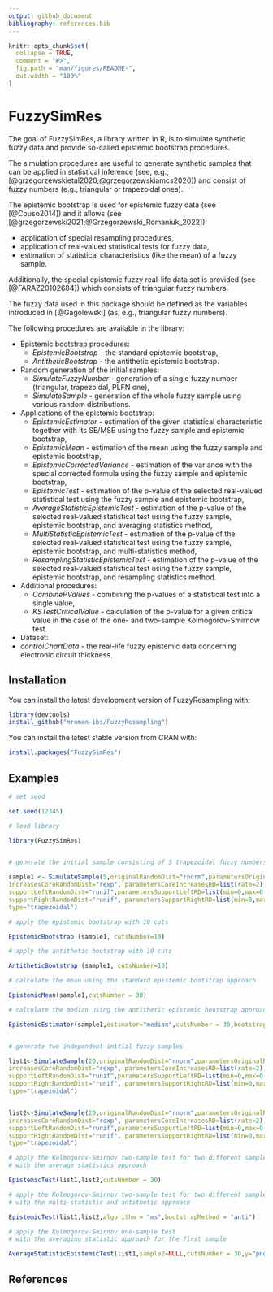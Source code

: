 ```yaml
---
output: github_document
bibliography: references.bib
---
```


<!-- README.md is generated from README.Rmd. Please edit that file -->

```r
knitr::opts_chunk$set(
  collapse = TRUE,
  comment = "#>",
  fig.path = "man/figures/README-",
  out.width = "100%"
)
```

# FuzzySimRes


The goal of FuzzySimRes, a library written in R, is to simulate synthetic fuzzy data and
provide so-called epistemic bootstrap procedures.

The simulation procedures are useful to generate synthetic samples that can be applied in statistical inference (see, e.g., [@grzegorzewskietal2020;@grzegorzewskiamcs2020]) and consist of fuzzy numbers (e.g., triangular or trapezoidal ones).

The epistemic bootstrap is used for epistemic fuzzy data (see [@Couso2014]) and it allows (see [@grzegorzewski2021;@Grzegorzewski_Romaniuk_2022]):

+ application of special resampling procedures, 
+ application of real-valued statistical tests for fuzzy data,
+ estimation of statistical characteristics (like the mean) of a fuzzy sample.

Additionally, the special epistemic fuzzy real-life data set is provided (see [@FARAZ20102684]) which consists of triangular fuzzy numbers.

The fuzzy data used in this package should be defined as the variables introduced in [@Gagolewski] (as, e.g., triangular fuzzy numbers).

The following procedures are available in the library:

+ Epistemic bootstrap procedures:
  + *EpistemicBootstrap* - the standard epistemic bootstrap,
  + *AntitheticBootstrap* - the antithetic epistemic bootstrap.
  
+ Random generation of the initial samples:  
  + *SimulateFuzzyNumber* - generation of a single fuzzy number (triangular, trapezoidal, PLFN one),
  + *SimulateSample* - generation of the whole fuzzy sample using various random distributions.
  
+ Applications of the epistemic bootstrap: 
  + *EpistemicEstimator* - estimation of the given statistical characteristic together with its SE/MSE using the fuzzy sample and epistemic bootstrap,
  + *EpistemicMean* - estimation of the mean using the fuzzy sample and epistemic bootstrap,
  + *EpistemicCorrectedVariance* - estimation of the variance with the special corrected formula using the fuzzy sample and epistemic bootstrap,
  + *EpistemicTest* - estimation of the p-value of the selected real-valued statistical test using the fuzzy sample and epistemic bootstrap,
  + *AverageStatisticEpistemicTest* - estimation of the p-value of the selected real-valued statistical test using the fuzzy sample, epistemic bootstrap, and averaging statistics method,
  + *MultiStatisticEpistemicTest* - estimation of the p-value of the selected real-valued statistical test using the fuzzy sample, epistemic bootstrap, and multi-statistics method,
  + *ResamplingStatisticEpistemicTest* - estimation of the p-value of the selected real-valued statistical test using the fuzzy sample, epistemic bootstrap, and resampling statistics method.
  


+ Additional procedures:
  + *CombinePValues* - combining the p-values of a statistical test into a single value,
  + *KSTestCriticalValue* - calculation of the p-value for a given critical value in the case of the one- and two-sample Kolmogorov-Smirnow test.
  
+ Dataset:
 + *controlChartData* - the real-life fuzzy epistemic data concerning electronic circuit thickness.


## Installation

You can install the latest development version of FuzzyResampling with:

``` r
library(devtools)
install_github("mroman-ibs/FuzzyResampling")
```


You can install the latest stable version from CRAN with:

``` r
install.packages("FuzzySimRes")
```

## Examples


``` r
# set seed

set.seed(12345)

# load library

library(FuzzySimRes)


# generate the initial sample consisting of 5 trapezoidal fuzzy numbers

sample1 <- SimulateSample(5,originalRandomDist="rnorm",parametersOriginalRD=list(mean=0,sd=1),
increasesCoreRandomDist="rexp", parametersCoreIncreasesRD=list(rate=2),
supportLeftRandomDist="runif",parametersSupportLeftRD=list(min=0,max=0.6),
supportRightRandomDist="runif", parametersSupportRightRD=list(min=0,max=0.6),
type="trapezoidal")

# apply the epistemic bootstrap with 10 cuts

EpistemicBootstrap (sample1, cutsNumber=10)

# apply the antithetic bootstrap with 10 cuts

AntitheticBootstrap (sample1, cutsNumber=10)

# calculate the mean using the standard epistemic bootstrap approach

EpistemicMean(sample1,cutsNumber = 30)

# calculate the median using the antithetic epistemic bootstrap approach

EpistemicEstimator(sample1,estimator="median",cutsNumber = 30,bootstrapMethod="anti")


# generate two independent initial fuzzy samples

list1<-SimulateSample(20,originalRandomDist="rnorm",parametersOriginalRD=list(mean=0,sd=1),
increasesCoreRandomDist="rexp", parametersCoreIncreasesRD=list(rate=2),
supportLeftRandomDist="runif",parametersSupportLeftRD=list(min=0,max=0.6),
supportRightRandomDist="runif", parametersSupportRightRD=list(min=0,max=0.6),
type="trapezoidal")


list2<-SimulateSample(20,originalRandomDist="rnorm",parametersOriginalRD=list(mean=0,sd=1),
increasesCoreRandomDist="rexp", parametersCoreIncreasesRD=list(rate=2),
supportLeftRandomDist="runif",parametersSupportLeftRD=list(min=0,max=0.6),
supportRightRandomDist="runif", parametersSupportRightRD=list(min=0,max=0.6),
type="trapezoidal")

# apply the Kolmogorov-Smirnov two-sample test for two different samples
# with the average statistics approach

EpistemicTest(list1,list2,cutsNumber = 30)

# apply the Kolmogorov-Smirnov two-sample test for two different samples
# with the multi-statistic and antithetic approach

EpistemicTest(list1,list2,algorithm = "ms",bootstrapMethod = "anti")

# apply the Kolmogorov-Smirnov one-sample test
# with the averaging statistic approach for the first sample

AverageStatisticEpistemicTest(list1,sample2=NULL,cutsNumber = 30,y="pnorm")

```

## References
